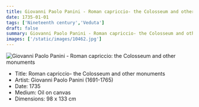 ```yaml
---
title: Giovanni Paolo Panini - Roman capriccio- the Colosseum and other monuments
date: 1735-01-01
tags: ['Nineteenth century','Veduta']
draft: false
summary: Giovanni Paolo Panini - Roman capriccio- the Colosseum and other monuments
images: ['/static/images/10462.jpg']
---
```


![Giovanni Paolo Panini - Roman capriccio: the Colosseum and other monuments](/static/images/10462.jpg)

* Title: Roman capriccio- the Colosseum and other monuments
* Artist: Giovanni Paolo Panini (1691-1765)
* Date: 1735
* Medium: Oil on canvas
* Dimensions: 98 x 133 cm


